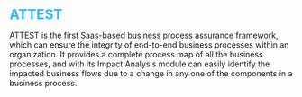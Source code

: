 
<span style="color: #33B8FF;font-size: 1.5rem;font-weight: bold;">ATTEST</span>

ATTEST is the first Saas-based business process assurance framework, which can ensure the integrity of end-to-end business processes within an organization. It provides a complete process map of all the business processes, and with its Impact Analysis module can easily identify the impacted business flows due to a change in any one of the components in a business process.

